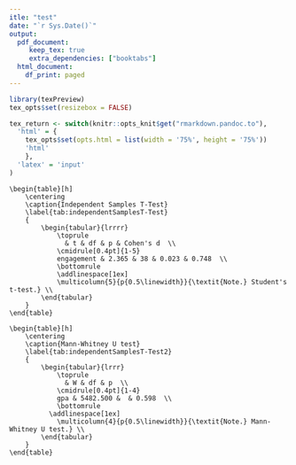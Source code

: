 ```yaml
---
itle: "test"
date: "`r Sys.Date()`"
output:
  pdf_document:
     keep_tex: true
     extra_dependencies: ["booktabs"]
  html_document:
    df_print: paged
---
```


```r
library(texPreview)
tex_opts$set(resizebox = FALSE)
```

```r
tex_return <- switch(knitr::opts_knit$get("rmarkdown.pandoc.to"),
  'html' = {
    tex_opts$set(opts.html = list(width = '75%', height = '75%'))
    'html'
    },
  'latex' = 'input'
)
```


```texpreview

\begin{table}[h]
	\centering
	\caption{Independent Samples T-Test}
	\label{tab:independentSamplesT-Test}
	{
		\begin{tabular}{lrrrr}
			\toprule
			  & t & df & p & Cohen's d  \\
			\cmidrule[0.4pt]{1-5}
			engagement & 2.365 & 38 & 0.023 & 0.748  \\
			\bottomrule
			\addlinespace[1ex]
			\multicolumn{5}{p{0.5\linewidth}}{\textit{Note.} Student's t-test.} \\
		\end{tabular}
	}
\end{table}
```

```texpreview
\begin{table}[h]
	\centering
	\caption{Mann-Whitney U test}
	\label{tab:independentSamplesT-Test2}
	{
		\begin{tabular}{lrrr}
			\toprule
			  & W & df & p  \\
			\cmidrule[0.4pt]{1-4}
			gpa & 5482.500 &  & 0.598  \\
			\bottomrule
		  \addlinespace[1ex]
			\multicolumn{4}{p{0.5\linewidth}}{\textit{Note.} Mann-Whitney U test.} \\
		\end{tabular}
	}
\end{table}
```
